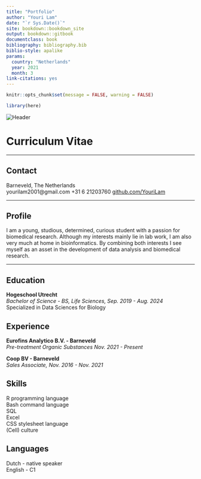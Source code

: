```yaml
---
title: "Portfolio"
author: "Youri Lam"
date: "`r Sys.Date()`"
site: bookdown::bookdown_site
output: bookdown::gitbook
documentclass: book
bibliography: bibliography.bib
biblio-style: apalike
params:
  country: "Netherlands"
  year: 2021
  month: 3
link-citations: yes
---
```


```r
knitr::opts_chunk$set(message = FALSE, warning = FALSE)
```

```r
library(here)
```

<img src="images/cv_header.jpg" alt="Header">

# Curriculum Vitae {-}

----

## Contact {-}
<i class="fa fa-home"></i> Barneveld, The Netherlands<br>
<i class="fa fa-envelope"></i> yourilam2001@gmail.com
<i class="fa fa-phone"></i> +31 6 21203760
<i class="fa fa-github"></i> [github.com/YouriLam](https://github.com/YouriLam)

----

## Profile {-}
I am a young, studious, determined, curious student with a passion for biomedical research. Although my interests mainly lie in lab work, I am also very much at home in bioinformatics. By combining both interests I see myself as an asset in the development of data analysis and biomedical research.

----

## Education {-}
__Hogeschool Utrecht__\
_Bachelor of Science - BS, Life Sciences, Sep. 2019 - Aug. 2024_\
Specialized in Data Sciences for Biology\

## Experience {-}
__Eurofins Analytico B.V. - Barneveld__\
_Pre-treatment Organic Substances Nov. 2021 - Present_\


__Coop BV - Barneveld__\
_Sales Associate, Nov. 2016 - Nov. 2021_

## Skills {-}
R programming language\
Bash command language\
SQL\
Excel\
CSS stylesheet language\
(Cell) culture

## Languages {-}
Dutch - native speaker\
English - C1
